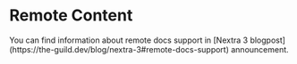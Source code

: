 # Remote Content


<Callout type="info">
  You can find information about remote docs support in [Nextra 3
  blogpost](https://the-guild.dev/blog/nextra-3#remote-docs-support)
  announcement.
</Callout>
